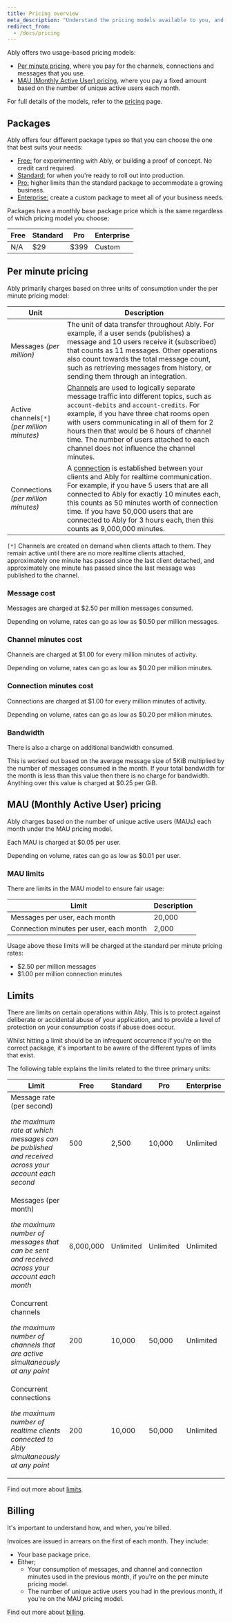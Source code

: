 ```yaml
---
title: Pricing overview
meta_description: "Understand the pricing models available to you, and understand the benefits of each package type."
redirect_from:
  - /docs/pricing
---
```


Ably offers two usage-based pricing models:

* [Per minute pricing](#per-minute), where you pay for the channels, connections and messages that you use.
* [MAU (Monthly Active User) pricing](#mau), where you pay a fixed amount based on the number of unique active users each month.

For full details of the models, refer to the [pricing](https://ably.com/pricing) page.

## Packages <a id="packages"/>

Ably offers four different package types so that you can choose the one that best suits your needs:

* [Free:](/docs/platform/pricing/free) for experimenting with Ably, or building a proof of concept. No credit card required.
* [Standard:](/docs/platform/pricing/standard) for when you're ready to roll out into production.
* [Pro:](/docs/platform/pricing/pro) higher limits than the standard package to accommodate a growing business.
* [Enterprise:](/docs/platform/pricing/enterprise) create a custom package to meet all of your business needs.

Packages have a monthly base package price which is the same regardless of which pricing model you choose:

| Free | Standard | Pro | Enterprise |
| ---- | -------- | --- | ---------- |
| N/A | $29 | $399 | Custom |

## Per minute pricing <a id="per-minute"/>

Ably primarily charges based on three units of consumption under the per minute pricing model:

| Unit | Description |
| ---- | ----------- |
| Messages *(per million)* | The unit of data transfer throughout Ably. For example, if a user sends (publishes) a message and 10 users receive it (subscribed) that counts as 11 messages. Other operations also count towards the total message count, such as retrieving messages from history, or sending them through an integration. |
| Active channels`[*]` *(per million minutes)* | [Channels](/docs/channels) are used to logically separate message traffic into different topics, such as `account-debits` and `account-credits`. For example, if you have three chat rooms open with users communicating in all of them for 2 hours then that would be 6 hours of channel time. The number of users attached to each channel does not influence the channel minutes. |
| Connections *(per million minutes)* | A [connection](/docs/connect) is established between your clients and Ably for realtime communication. For example, if you have 5 users that are all connected to Ably for exactly 10 minutes each, this counts as 50 minutes worth of connection time. If you have 50,000 users that are connected to Ably for 3 hours each, then this counts as 9,000,000 minutes. |

`[*]` Channels are created on demand when clients attach to them. They remain active until there are no more realtime clients attached, approximately one minute has passed since the last client detached, and approximately one minute has passed since the last message was published to the channel.

### Message cost <a id="messages"/>

Messages are charged at $2.50 per million messages consumed.

Depending on volume, rates can go as low as $0.50 per million messages.

### Channel minutes cost <a id="channels"/>

Channels are charged at $1.00 for every million minutes of activity.

Depending on volume, rates can go as low as $0.20 per million minutes.

### Connection minutes cost <a id="connections"/>

Connections are charged at $1.00 for every million minutes of activity.

Depending on volume, rates can go as low as $0.20 per million minutes.

### Bandwidth <a id="bandwidth"/>

There is also a charge on additional bandwidth consumed.

This is worked out based on the average message size of 5KiB multiplied by the number of messages consumed in the month. If your total bandwidth for the month is less than this value then there is no charge for bandwidth. Anything over this value is charged at $0.25 per GiB.

## MAU (Monthly Active User) pricing <a id="mau"/>

Ably charges based on the number of unique active users (MAUs) each month under the MAU pricing model.

Each MAU is charged at $0.05 per user.

Depending on volume, rates can go as low as $0.01 per user.

### MAU limits <a id="mau-limits"/>

There are limits in the MAU model to ensure fair usage:

| Limit | Description |
| ----- | ----------- |
| Messages per user, each month | 20,000 |
| Connection minutes per user, each month | 2,000 |

Usage above these limits will be charged at the standard per minute pricing rates:

* $2.50 per million messages
* $1.00 per million connection minutes

## Limits <a id="limits"/>

There are limits on certain operations within Ably. This is to protect against deliberate or accidental abuse of your application, and to provide a level of protection on your consumption costs if abuse does occur.

Whilst hitting a limit should be an infrequent occurrence if you're on the correct package, it's important to be aware of the different types of limits that exist.

The following table explains the limits related to the three primary units:

| Limit | Free | Standard | Pro | Enterprise |
| ----- | ---- | -------- | --- | ---------- |
| Message rate (per second)<p>*the maximum rate at which messages can be published and received across your account each second*</p> | 500 | 2,500 | 10,000 | Unlimited |
| Messages (per month)<p>*the maximum number of messages that can be sent and received across your account each month*</p> | 6,000,000 | Unlimited | Unlimited | Unlimited |
| Concurrent channels<p>*the maximum number of channels that are active simultaneously at any point*</p> | 200 | 10,000 | 50,000 | Unlimited |
| Concurrent connections<p>*the maximum number of realtime clients connected to Ably simultaneously at any point*</p> | 200 | 10,000 | 50,000 | Unlimited |

Find out more about [limits](/docs/platform/pricing/limits).

## Billing <a id="billing"/>

It's important to understand how, and when, you're billed.

Invoices are issued in arrears on the first of each month. They include:

* Your base package price.
* Either;
  * Your consumption of messages, and channel and connection minutes used in the previous month, if you're on the per minute pricing model.
  * The number of unique active users you had in the previous month, if you're on the MAU pricing model.

Find out more about [billing](/docs/platform/pricing/billing).
